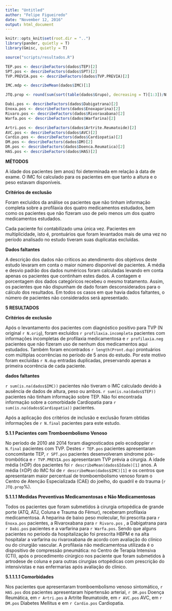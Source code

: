 ```yaml
---
title: "Untitled"
author: "Felipe Figueiredo"
date: "November 12, 2016"
output: html_document
---
```


```r
knitr::opts_knit$set(root.dir = "..")
library(pander, quietly = T)
library(Gmisc, quietly = T)
```

```r
source("scripts/resultados.R")
```

```r

TEP.pos <- describeFactors(dados$TEP)[2]
SPT.pos <- describeFactors(dados$SPT)[2]
TVP.PREVIA.pos <- describeFactors(dados$TVP.PREVIA)[2]

IMC.mdp <- describeMean(dados$IMC)[1]

JTQ.prop <- round(sum(sort(table(dados$Grupo), decreasing = T)[1:3])/N.final*100, 1)
```

```r
Dabi.pos <- describeFactors(dados$Dabigatrana)[2]
Enoxa.pos <- describeFactors(dados$Enoxaparina)[2]
Rivaro.pos <- describeFactors(dados$Rivoraxabana)[2]
Warfa.pos <- describeFactors(dados$Warfarina)[2]
```

```r
Artri.pos <- describeFactors(dados$Artrite.Reumatoide)[2]
AVC.pos <- describeFactors(dados$AVC)[2]
Cardio.pos <- describeFactors(dados$Cardiopatia)[2]
DM.pos <- describeFactors(dados$DM)[2]
DR.pos <- describeFactors(dados$Doenca.Reumatica)[2]
HAS.pos <- describeFactors(dados$HAS)[2]
```

**MÉTODOS**

A idade dos pacientes (em anos) foi determinada em relação à data de exame. O IMC foi calculado para os pacientes em que tanto a altura e o peso estavam disponíveis.

**Critérios de exclusão**

Foram excluídos da análise os pacientes que não tinham informação completa sobre a profilaxia dos quatro medicamentos estudados, bem como os pacientes que não fizeram uso de pelo menos um dos quatro medicamentos estudados.

Cada paciente foi contabilizado uma única vez. Pacientes em multiplicidade, isto é, prontuários que foram levantados mais de uma vez no período analisado no estudo tiveram suas duplicatas excluídas.

**Dados faltantes**

A descrição dos dados não críticos ao atendimento dos objetivos deste estudo levaram em conta o maior número disponível de pacientes. A média e desvio padrão dos dados numéricos foram calculadas levando em conta apenas os pacientes que continham estes dados. A contagem e porcentagem dos dados categóricos recebeu o mesmo tratamento. Assim, os pacientes que não dispunham de dado foram desconsiderados para o cálculo dos resultados. Em todos os casos em que havia dados faltantes, o número de pacientes não considerados será apresentado.

**5 RESULTADOS**


**Critérios de exclusão**

Após o levantamento dos pacientes com diagnóstico positivo para TVP (N original `r N.orig`), foram excluídos `r profilaxia.incompleta` pacientes com informações incompletas de profilaxia medicamentosa e `r profilaxia.neg` pacientes que não fizeram uso de nenhum dos medicamentos aqui estudados. Também foram encontrados `r length(Pront.dup)` prontuários com múltiplas ocorrências no período de 5 anos do estudo. Por este motivo foram excluídas `r N.dup` entradas duplicadas, preservando apenas a primeira ocorrência de cada paciente.

**dados faltantes**

`r sum(is.na(dados$IMC))` pacientes não tiveram o IMC calculado devido à ausência de dados de altura, peso ou ambos. `r sum(is.na(dados$TEP))` pacientes não tinham informação sobre TEP. Não foi encontrada informação sobre a comorbidade Cardiopatia para `r sum(is.na(dados$Cardiopatia))` pacientes.


Após a aplicação dos critérios de inclusão e exclusão foram obtidas informações de `r N.final` pacientes para este estudo.

**5.1.1 Pacientes com Tromboembolismo Venoso**

No período de 2010 até 2014 foram diagnosticados pelo ecodoppler `r N.final` pacientes com TVP.  Destes `r TEP.pos` pacientes apresentaram concomitante TEP, `r SPT.pos` pacientes desenvolveram síndrome pós- trombótica e `r TVP.PREVIA.pos`  apresentaram TVP prévia a cirurgia. A idade média (&plusmn;DP) dos pacientes foi `r describeMean(dados$Idade)[1]` anos.  A média (&plusmn;DP) do IMC foi de `r describeMean(dados$IMC)[1]` e os centros que apresentaram maior percentual de tromboembolismo venoso foram o Centro de Atenção Especializada (CAE) do joelho, do quadril e do trauma (`r JTQ.prop`%).

**5.1.1.1   Medidas Preventivas Medicamentosas e Não Medicamentosas**

Todos os pacientes que foram submetidos à cirurgia  ortopédica de grande porte (ATQ, ATJ, Coluna e Trauma do Fêmur), receberam profilaxia medicamentosa.  A heparina de baixo peso molecular, foi prescrita para `r Enoxa.pos` pacientes, a Rivaroxabana  para `r Rivaro.pos` , a Dabigatrana para `r Dabi.pos` pacientes e a varfarina para `r Warfa.pos`.  Sendo que alguns pacientes no período da hospitalização  foi prescrita HBPM e na alta hospitalar a varfarina ou rivaroxabana de acordo com  avaliação  do clínico ou  do cirurgião vascular. A profilaxia não medicamentosa utilizada é o dispositivo de compressão pneumática: no Centro de Terapia Intensiva (CTI), após o procedimento cirúrgico nos paciente que foram submetidos à artrodese de coluna e para outras cirurgias ortopédicas com prescrição do intensivistas e nas enfermarias após avaliação do clinico.

**5.1.1.1.1   Comorbidades**
 
Nos pacientes que apresentaram tromboembolismo venoso sintomático, `r HAS.pos` dos pacientes apresentaram hipertensão arterial, `r DR.pos` Doença Reumática, em `r Artri.pos` a Artrite Reumatoide, em `r AVC.pos` AVC, em `r DM.pos` Diabetes Mellitus e em `r Cardio.pos` Cardiopatia.
